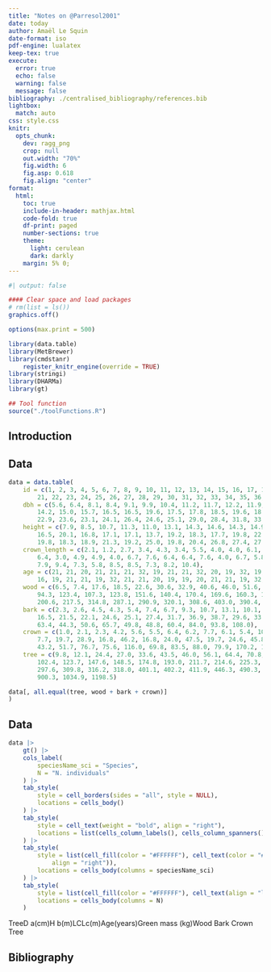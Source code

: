 ```yaml
---
title: "Notes on @Parresol2001"
date: today
author: Amaël Le Squin
date-format: iso
pdf-engine: lualatex
keep-tex: true
execute:
  error: true
  echo: false
  warning: false
  message: false
bibliography: ./centralised_bibliography/references.bib
lightbox:
  match: auto
css: style.css
knitr:
  opts_chunk: 
    dev: ragg_png
    crop: null
    out.width: "70%"
    fig.width: 6
    fig.asp: 0.618
    fig.align: "center"
format:
  html:
    toc: true
    include-in-header: mathjax.html
    code-fold: true
    df-print: paged
    number-sections: true
    theme:
      light: cerulean
      dark: darkly
    margin: 5% 0;
---
```


```r
#| output: false

#### Clear space and load packages
# rm(list = ls())
graphics.off()

options(max.print = 500)

library(data.table)
library(MetBrewer)
library(cmdstanr)
	register_knitr_engine(override = TRUE)
library(stringi)
library(DHARMa)
library(gt)

## Tool function
source("./toolFunctions.R")
```

## Introduction

## Data
```r
data = data.table(
	id = c(1, 2, 3, 4, 5, 6, 7, 8, 9, 10, 11, 12, 13, 14, 15, 16, 17, 18, 19, 20,
		21, 22, 23, 24, 25, 26, 27, 28, 29, 30, 31, 32, 33, 34, 35, 36, 37, 38, 39, 40),
	dbh = c(5.6, 6.4, 8.1, 8.4, 9.1, 9.9, 10.4, 11.2, 11.7, 12.2, 11.9, 13.2, 12.2, 13.7,
		14.2, 15.0, 15.7, 16.5, 16.5, 19.6, 17.5, 17.8, 18.5, 19.6, 18.5, 19.8, 20.6, 21.6, 19.8,
		22.9, 23.6, 23.1, 24.1, 26.4, 24.6, 25.1, 29.0, 28.4, 31.8, 33.0),
	height = c(7.9, 8.5, 10.7, 11.3, 11.0, 13.1, 14.3, 14.6, 14.3, 14.9, 16.8, 13.7, 15.8, 18.0,
		16.5, 20.1, 16.8, 17.1, 17.1, 13.7, 19.2, 18.3, 17.7, 19.8, 22.9, 18.6, 17.4, 17.7, 18.9,
		19.8, 18.3, 18.9, 21.3, 19.2, 25.0, 19.8, 20.4, 26.8, 27.4, 27.7),
	crown_length = c(2.1, 1.2, 2.7, 3.4, 4.3, 3.4, 5.5, 4.0, 4.0, 6.1, 4.6, 4.6, 5.5, 2.4,
		6.4, 3.0, 4.9, 4.9, 4.0, 6.7, 7.6, 6.4, 6.4, 7.6, 4.0, 6.7, 5.8, 8.2, 7.3, 8.5, 7.9,
		7.9, 9.4, 7.3, 5.8, 8.5, 8.5, 7.3, 8.2, 10.4),
	age = c(21, 21, 20, 21, 21, 21, 32, 19, 21, 21, 32, 20, 19, 32, 19, 32, 21, 20, 21,
		16, 19, 21, 21, 19, 32, 21, 21, 20, 19, 19, 20, 21, 21, 19, 32, 21, 20, 32, 32, 45),
	wood = c(6.5, 7.4, 17.6, 18.5, 22.6, 30.6, 32.9, 40.6, 46.0, 51.6, 60.4, 62.8, 67.5, 81.2,
		94.3, 123.4, 107.3, 123.8, 151.6, 140.4, 170.4, 169.6, 160.3, 199.8, 231.6, 217.9, 216.0,
		200.6, 217.5, 314.8, 287.1, 290.9, 320.1, 308.6, 403.0, 390.4, 445.2, 736.4, 770.9, 921.3),
	bark = c(2.3, 2.6, 4.5, 4.3, 5.4, 7.4, 6.7, 9.3, 10.7, 13.1, 10.1, 15.2, 12.9, 12.5, 18.2,
		16.5, 21.5, 22.1, 24.6, 25.1, 27.4, 31.7, 36.9, 38.7, 29.6, 33.9, 32.6, 40.2, 38.5, 43.1,
		63.4, 44.3, 50.6, 65.7, 49.8, 48.8, 60.4, 84.0, 93.8, 108.0),
	crown = c(1.0, 2.1, 2.3, 4.2, 5.6, 5.5, 6.4, 6.2, 7.7, 6.1, 5.4, 10.7, 15.3, 8.7, 11.2,
		7.7, 19.7, 28.9, 16.8, 46.2, 16.8, 24.0, 47.5, 19.7, 24.6, 45.8, 61.2, 75.4, 62.0,
		43.2, 51.7, 76.7, 75.6, 116.0, 69.8, 83.5, 88.0, 79.9, 170.2, 169.2),
	tree = c(9.8, 12.1, 24.4, 27.0, 33.6, 43.5, 46.0, 56.1, 64.4, 70.8, 75.9, 88.7, 95.7,
		102.4, 123.7, 147.6, 148.5, 174.8, 193.0, 211.7, 214.6, 225.3, 244.7, 258.2, 285.8,
		297.6, 309.8, 316.2, 318.0, 401.1, 402.2, 411.9, 446.3, 490.3, 522.6, 522.7, 593.6,
		900.3, 1034.9, 1198.5)

data[, all.equal(tree, wood + bark + crown)]
)
```

::: {.callout-note}

## Data

```r
data |>
	gt() |>
	cols_label(
		speciesName_sci = "Species",
		N = "N. individuals"
	) |>
	tab_style(
		style = cell_borders(sides = "all", style = NULL),
		locations = cells_body()
	) |>
	tab_style(
		style = cell_text(weight = "bold", align = "right"),
		locations = list(cells_column_labels(), cells_column_spanners())
	) |>
	tab_style(
		style = list(cell_fill(color = "#FFFFFF"), cell_text(color = "#122112", weight = "bold",
			align = "right")),
		locations = cells_body(columns = speciesName_sci)
	) |>
	tab_style(
		style = list(cell_fill(color = "#FFFFFF"), cell_text(align = "left")),
		locations = cells_body(columns = N)
	)
```

:::
















TreeD a(cm)H b(m)LCLc(m)Age(years)Green mass (kg)Wood Bark Crown Tree







## Bibliography {.unnumbered}

::: {#refs}
:::
